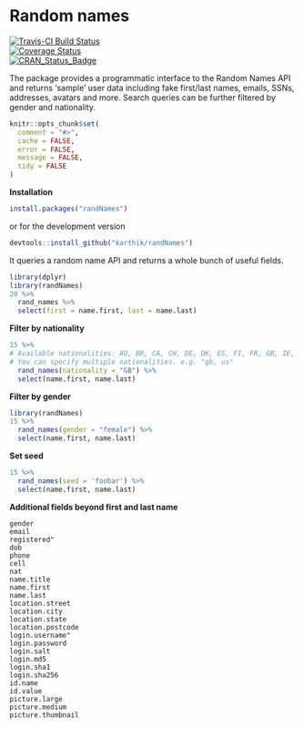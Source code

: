
# Random names

[![Travis-CI Build Status](https://travis-ci.org/karthik/randNames.png?branch=master)](https://travis-ci.org/karthik/randNames)  
[![Coverage Status](https://coveralls.io/repos/karthik/randNames/badge.svg)](https://coveralls.io/r/karthik/randNames)  
[![CRAN_Status_Badge](http://www.r-pkg.org/badges/version/randNames)](https://cran.r-project.org/package=randNames)

The package provides a programmatic interface to the Random Names API and returns 'sample' user data including fake first/last names, emails, SSNs, addresses, avatars and more. Search queries can be further filtered by gender and nationality.

```r
knitr::opts_chunk$set(
  comment = "#>",
  cache = FALSE,
  error = FALSE,
  message = FALSE,
  tidy = FALSE 
)
```

**Installation**

```r
install.packages("randNames")
````

or for the development version  
```r
devtools::install_github("karthik/randNames")
```

It queries a random name API and returns a whole bunch of useful fields. 

```r
library(dplyr)
library(randNames)
20 %>%
  rand_names %>%
  select(first = name.first, last = name.last)
```

__Filter by nationality__

```r
15 %>% 
# Available nationalities: AU, BR, CA, CH, DE, DK, ES, FI, FR, GB, IE, IR, NL, NZ, TR, US
# You can specify multiple nationalities. e.g. "gb, us"
  rand_names(nationality = "GB") %>%  
  select(name.first, name.last)
```

__Filter by gender__

```r
library(randNames)
15 %>% 
  rand_names(gender = "female") %>% 
  select(name.first, name.last)
```


__Set seed__

```r
15 %>% 
  rand_names(seed = 'foobar') %>% 
  select(name.first, name.last)
```

__Additional fields beyond first and last name__


```
gender  
email  
registered"        
dob  
phone  
cell  
nat  
name.title  
name.first       
name.last  
location.street  
location.city  
location.state  
location.postcode  
login.username"    
login.password  
login.salt  
login.md5  
login.sha1  
login.sha256  
id.name  
id.value  
picture.large  
picture.medium     
picture.thumbnail 
```
